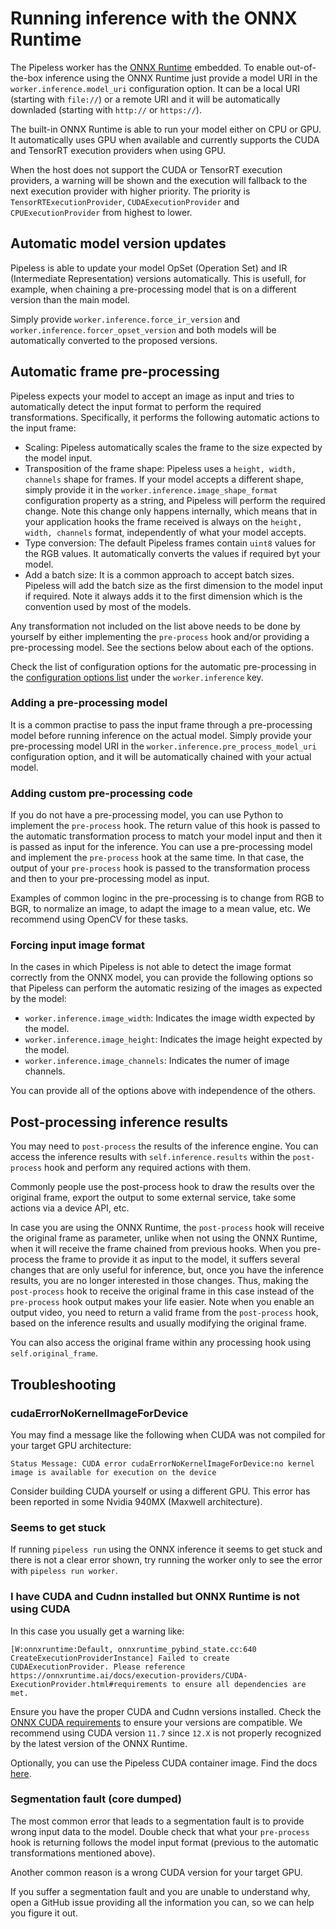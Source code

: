 # Running inference with the ONNX Runtime

The Pipeless worker has the [ONNX Runtime](https://onnxruntime.ai/) embedded. To enable out-of-the-box inference using the ONNX Runtime just provide a model URI in the `worker.inference.model_uri` configuration option. It can be a local URI (starting with `file://`) or a remote URI and it will be automatically downladed (starting with `http://` or `https://`).

The built-in ONNX Runtime is able to run your model either on CPU or GPU. It automatically uses GPU when available and currently supports the CUDA and TensorRT execution providers when using GPU.

When the host does not support the CUDA or TensorRT execution providers, a warning will be shown and the execution will fallback to the next execution provider with higher priority. The priority is `TensorRTExecutionProvider`, `CUDAExecutionProvider` and `CPUExecutionProvider` from highest to lower. 

## Automatic model version updates

Pipeless is able to update your model OpSet (Operation Set) and IR (Intermediate Representation) versions automatically. This is usefull, for example, when chaining a pre-processing model that is on a different version than the main model.

Simply provide `worker.inference.force_ir_version` and `worker.inference.forcer_opset_version` and both models will be automatically converted to the proposed versions.

## Automatic frame pre-processing

Pipeless expects your model to accept an image as input and tries to automatically detect the input format to perform the required transformations. Specifically, it performs the following automatic actions to the input frame:

* Scaling: Pipeless automatically scales the frame to the size expected by the model input.
* Transposition of the frame shape: Pipeless uses a `height, width, channels` shape for frames. If your model accepts a different shape, simply provide it in the `worker.inference.image_shape_format` configuration property as a string, and Pipeless will perform the required change. Note this change only happens internally, which means that in your application hooks the frame received is always on the `height, width, channels` format, independently of what your model accepts.
* Type conversion: The default Pipeless frames contain `uint8` values for the RGB values. It automatically converts the values if required byt your model.
* Add a batch size: It is a common approach to accept batch sizes. Pipeless will add the batch size as the first dimension to the model input if required. Note it always adds it to the first dimension which is the convention used by most of the models. 

Any transformation not included on the list above needs to be done by yourself by either implementing the `pre-process` hook and/or providing a pre-processing model. See the sections below about each of the options.

Check the list of configuration options for the automatic pre-processing in the [configuration options list](/v0/configuration) under the `worker.inference` key.

### Adding a pre-processing model

It is a common practise to pass the input frame through a pre-processing model before running inference on the actual model. Simply provide your pre-processing model URI in the `worker.inference.pre_process_model_uri` configuration option, and it will be automatically chained with your actual model.

### Adding custom pre-processing code

If you do not have a pre-processing model, you can use Python to implement the `pre-process` hook. The return value of this hook is passed to the automatic transformation process to match your model input and then it is passed as input for the inference. 
You can use a pre-processing model and implement the `pre-process` hook at the same time. In that case, the output of your `pre-process` hook is passed to the transformation process and then to your pre-processing model as input.

Examples of common loginc in the pre-processing is to change from RGB to BGR, to normalize an image, to adapt the image to a mean value, etc. We recommend using OpenCV for these tasks. 

### Forcing input image format

In the cases in which Pipeless is not able to detect the image format correctly from the ONNX model, you can provide the following options so that Pipeless can perform the automatic resizing of the images as expected by the model:

* `worker.inference.image_width`: Indicates the image width expected by the model.
* `worker.inference.image_height`: Indicates the image height expected by the model.
* `worker.inference.image_channels`: Indicates the numer of image channels.

You can provide all of the options above with independence of the others.

## Post-processing inference results

You may need to `post-process` the results of the inference engine. You can access the inference results with `self.inference.results` within the `post-process` hook and perform any required actions with them.

Commonly people use the post-process hook to draw the results over the original frame, export the output to some external service, take some actions via a device API, etc.

In case you are using the ONNX Runtime, the `post-process` hook will receive the original frame as parameter, unlike when not using the ONNX Runtime, when it will receive the frame chained from previous hooks.
When you pre-process the frame to provide it as input to the model, it suffers several changes that are only useful for inference, but, once you have the inference results, you are no longer interested in those changes. Thus, making the `post-process` hook to receive the original frame in this case instead of the `pre-process` hook output makes your life easier. Note when you enable an output video, you need to return a valid frame from the `post-process` hook, based on the inference results and usually modifying the original frame.

You can also access the original frame within any processing hook using `self.original_frame`.

## Troubleshooting

### cudaErrorNoKernelImageForDevice

You may find a message like the following when CUDA was not compiled for your target GPU architecture:

```
Status Message: CUDA error cudaErrorNoKernelImageForDevice:no kernel image is available for execution on the device
```

Consider building CUDA yourself or using a different GPU. This error has been reported in some Nvidia 940MX (Maxwell architecture).

### Seems to get stuck

If running `pipeless run` using the ONNX inference it seems to get stuck and there is not a clear error shown, try running the worker only to see the error with `pipeless run worker`.

### I have CUDA and Cudnn installed but ONNX Runtime is not using CUDA

In this case you usually get a warning like:

```
[W:onnxruntime:Default, onnxruntime_pybind_state.cc:640 CreateExecutionProviderInstance] Failed to create CUDAExecutionProvider. Please reference https://onnxruntime.ai/docs/execution-providers/CUDA-ExecutionProvider.html#requirements to ensure all dependencies are met.
```

Ensure you have the proper CUDA and Cudnn versions installed. Check the [ONNX CUDA requirements](https://onnxruntime.ai/docs/execution-providers/CUDA-ExecutionProvider.html) to ensure your versions are compatible. We recommend using CUDA version `11.7` since `12.X` is not properly recognized by the latest version of the ONNX Runtime.

Optionally, you can use the Pipeless CUDA container image. Find the docs [here](/v0/container).

### Segmentation fault (core dumped)

The most common error that leads to a segmentation fault is to provide wrong input data to the model. Double check that what your `pre-process` hook is returning follows the model input format (previous to the automatic transformations mentioned above).

Another common reason is a wrong CUDA version for your target GPU.

If you suffer a segmentation fault and you are unable to understand why, open a GitHub issue providing all the information you can, so we can help you figure it out.

